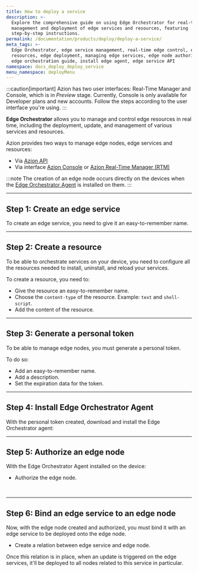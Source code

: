 ```yaml
---
title: How to deploy a service
description: >-
  Explore the comprehensive guide on using Edge Orchestrator for real-time
  management and deployment of edge services and resources, featuring
  step-by-step instructions.
permalink: /documentation/products/deploy/deploy-a-service/
meta_tags: >-
  Edge Orchestrator, edge service management, real-time edge control, edge
  resources, edge deployment, managing edge services, edge node authorization,
  edge orchestration guide, install edge agent, edge service API
namespace: docs_deploy_deploy_service
menu_namespace: deployMenu
---
```



:::caution[important]
Azion has two user interfaces: Real-Time Manager and Console, which is in *Preview* stage. Currently, Console is only available for Developer plans and new accounts. Follow the steps according to the user interface you're using.
:::

**Edge Orchestrator** allows you to manage and control edge resources in real time, including the deployment, update, and management of various services and resources.

Azion provides two ways to manage edge nodes, edge services and resources: 

- Via [Azion API](https://api.azion.com)
- Via interface [Azion Console](/en/documentation/products/guides/how-to-access-azion-console/) or [Azion Real-Time Manager (RTM)](https://manager.azion.com/)

:::note
The creation of an edge node occurs directly on the devices when the [Edge Orchestrator Agent](/en/documentation/products/guides/deploy/install-orchestrator-agent/) is installed on them.
:::

<LinkButton link="/en/documentation/products/guides/deploy/install-orchestrator-agent/" label="go to Install Edge Orchestrator agent" severity="secondary" />

---

## Step 1: Create an edge service

To create an edge service, you need to give it an easy-to-remember name.

<LinkButton link="/en/documentation/products/guides/deploy/create-edge-service/" label="go to how to create an edge service" severity="secondary" target="_blank" />

---

## Step 2: Create a resource 

To be able to orchestrate services on your device, you need to configure all the resources needed to install, uninstall, and reload your services.

To create a resource, you need to: 

- Give the resource an easy-to-remember name.
- Choose the `content-type` of the resource. Example: `text` and `shell-script`.
- Add the content of the resource.

<LinkButton link="/en/documentation/products/guides/deploy/provision-files/" label="go to how to provision files" severity="secondary" target="_blank" />

---

## Step 3: Generate a personal token 

To be able to manage edge nodes, you must generate a personal token.

To do so: 

- Add an easy-to-remember name.
- Add a description.
- Set the expiration data for the token.

<LinkButton link="/en/documentation/products/guides/personal-tokens/" label="go to generate a personal token" severity="secondary" />

---

## Step 4: Install Edge Orchestrator Agent 

With the personal token created, download and install the Edge Orchestrator agent:


<LinkButton link="/en/documentation/products/guides/deploy/install-orchestrator-agent/" label="go to how to install edge orchestrator agent" severity="secondary" target="_blank" />

---

## Step 5: Authorize an edge node

With the Edge Orchestrator Agent installed on the device:

- Authorize the edge node.

<LinkButton link="/en/documentation/products/guides/deploy/authorize-an-edge-node/" label="go to how to authorize an edge node" severity="secondary" target="_blank" />
<br/>
<LinkButton link="/en/documentation/products/deploy/edge-orchestrator/edge-node/" label="go to edge node reference documentation" severity="secondary" />

---

## Step 6: Bind an edge service to an edge node

Now, with the edge node created and authorized, you must bind it with an edge service to be deployed onto the edge node.

- Create a relation between edge service and edge node.

<LinkButton link="/en/documentation/products/guides/deploy/bind-service-node/" label="how to bind an edge service to an edge node" severity="secondary" target="_blank" />

Once this relation is in place, when an update is triggered on the edge services, it'll be deployed to all nodes related to this service in particular.
